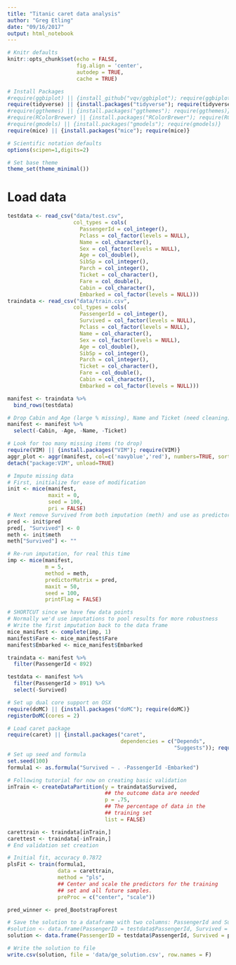 ```yaml
---
title: "Titanic caret data analysis"
author: "Greg Etling"
date: "09/16/2017"
output: html_notebook
---
```


```r
# Knitr defaults
knitr::opts_chunk$set(echo = FALSE,
                      fig.align = 'center', 
                      autodep = TRUE,
                      cache = TRUE)

# Install Packages
#require(ggbiplot) || {install_github("vqv/ggbiplot"); require(ggbiplot)}
require(tidyverse) || {install.packages("tidyverse"); require(tidyverse)}
#require(ggthemes) || {install.packages("ggthemes"); require(ggthemes)}
#require(RColorBrewer) || {install.packages("RColorBrewer"); require(RColorBrewer)}
#require(gmodels) || {install.packages("gmodels"); require(gmodels)}
require(mice) || {install.packages("mice"); require(mice)}

# Scientific notation defaults
options(scipen=1,digits=2)

# Set base theme
theme_set(theme_minimal())
```
# Load data
```r
testdata <- read_csv("data/test.csv",
                     col_types = cols(
                       PassengerId = col_integer(),
                       Pclass = col_factor(levels = NULL),
                       Name = col_character(),
                       Sex = col_factor(levels = NULL),
                       Age = col_double(),
                       SibSp = col_integer(),
                       Parch = col_integer(),
                       Ticket = col_character(),
                       Fare = col_double(),
                       Cabin = col_character(),
                       Embarked = col_factor(levels = NULL)))
traindata <- read_csv("data/train.csv",
                     col_types = cols(
                       PassengerId = col_integer(),
                       Survived = col_factor(levels = NULL),
                       Pclass = col_factor(levels = NULL),
                       Name = col_character(),
                       Sex = col_factor(levels = NULL),
                       Age = col_double(),
                       SibSp = col_integer(),
                       Parch = col_integer(),
                       Ticket = col_character(),
                       Fare = col_double(),
                       Cabin = col_character(),
                       Embarked = col_factor(levels = NULL)))

manifest <- traindata %>%
  bind_rows(testdata)
```

```r
# Drop Cabin and Age (large % missing), Name and Ticket (need cleaning)
manifest <- manifest %>%
  select(-Cabin, -Age, -Name, -Ticket)
```

```r
# Look for too many missing items (to drop)
require(VIM) || {install.packages("VIM"); require(VIM)}
aggr_plot <- aggr(manifest, col=c('navyblue','red'), numbers=TRUE, sortVars=TRUE, labels=names(data), cex.axis=.7, gap=3, ylab=c("Histogram of missing data","Pattern"))
detach("package:VIM", unload=TRUE)

# Impute missing data
# First, initialize for ease of modification
init <- mice(manifest, 
             maxit = 0, 
             seed = 100, 
             pri = FALSE)
# Next remove Survived from both imputation (meth) and use as predictor (pred)
pred <- init$pred
pred[, "Survived"] <- 0
meth <- init$meth
meth["Survived"] <- ""

# Re-run imputation, for real this time
imp <- mice(manifest,
            m = 5,
            method = meth, 
            predictorMatrix = pred, 
            maxit = 50,
            seed = 100,
            printFlag = FALSE)

# SHORTCUT since we have few data points
# Normally we'd use imputations to pool results for more robustness
# Write the first imputation back to the data frame
mice_manifest <- complete(imp, 1)
manifest$Fare <- mice_manifest$Fare
manifest$Embarked <- mice_manifest$Embarked
```

```r
traindata <- manifest %>% 
  filter(PassengerId < 892)

testdata <- manifest %>% 
  filter(PassengerId > 891) %>%
  select(-Survived)
```

```r
# Set up dual core support on OSX
require(doMC) || {install.packages("doMC"); require(doMC)}
registerDoMC(cores = 2)

# Load caret package
require(caret) || {install.packages("caret", 
                                    dependencies = c("Depends", 
                                                     "Suggests")); require(caret)}
# Set up seed and formula
set.seed(100)
formula1 <- as.formula("Survived ~ . -PassengerId -Embarked")

# Following tutorial for now on creating basic validation
inTrain <- createDataPartition(y = traindata$Survived,
                               ## the outcome data are needed
                               p = .75,
                               ## The percentage of data in the
                               ## training set
                               list = FALSE)

carettrain <- traindata[inTrain,]
carettest <- traindata[-inTrain,]
# End validation set creation

# Initial fit, accuracy 0.7872
plsFit <- train(formula1,
                data = carettrain,
                method = "pls",
                ## Center and scale the predictors for the training
                ## set and all future samples.
                preProc = c("center", "scale"))

```


```r
pred_winner <- pred_BootstrapForest

# Save the solution to a dataframe with two columns: PassengerId and Survived (prediction)
#solution <- data.frame(PassengerID = testdata$PassengerId, Survived = ifelse(pred_winner > 0.5,1,0))
solution <- data.frame(PassengerID = testdata$PassengerId, Survived = pred_winner)

# Write the solution to file
write.csv(solution, file = 'data/ge_solution.csv', row.names = F)
```
